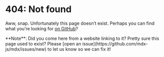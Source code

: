 

# 404: Not found

Aww, snap.
Unfortunately this page doesn’t exist.
Perhaps you can find what you’re looking for [on GitHub][search]?

<Note type="info">
  **Note**: Did you come here from a website linking to it? Pretty sure this
  page used to exist? Please [open an
  issue](https://github.com/mdx-js/mdx/issues/new) to let us know so we can fix
  it!
</Note>

[search]: https://github.com/mdx-js/mdx/search

